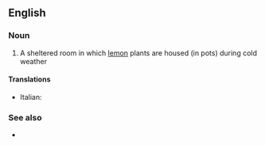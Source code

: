 ==English==

===Noun===
{{en-noun|lemonaries}}

# A sheltered room in which [[lemon]] plants are housed (in pots) during cold weather

====Translations====
{{trans-top|A room in which lemon plants are housed}}
* Italian: {{t|it|limonaia|f}}
{{trans-mid}}
{{trans-bottom}}

===See also===
* {{l|en|orangery}}